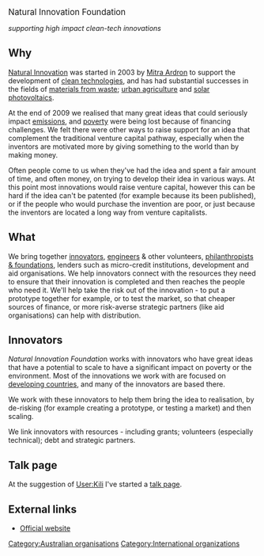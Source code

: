 {{Lang|[[ubunifu wa asili|Kiswahili]] - [[Natural Innovation|English]]}}

<big>Natural Innovation Foundation

</big>

''supporting high impact clean-tech innovations''

==Why==

[http://www.naturalinnovation.org/ Natural Innovation] was started in 2003 by [[User:Mitraardron|Mitra Ardron]] to support the development of [[clean technologies]], and has had substantial successes in the fields of [[materials from waste]]; [[urban agriculture]] and [[solar photovoltaics]].

At the end of 2009 we realised that many great ideas that could seriously impact [[emissions]], and [[poverty]] were being lost because of financing challenges. We felt there were other ways to raise support for an idea that complement the traditional venture capital pathway, especially when the inventors are motivated more by giving something to the world than by making money.

Often people come to us when they've had the idea and spent a fair amount of time, and often money, on trying to develop their idea in various ways. At this point most innovations would raise venture capital, however this can be hard if the idea can't be patented (for example because its been published), or if the people who would purchase the invention are poor, or just because the inventors are located a long way from venture capitalists.

==What==

We bring together [http://www.naturalinnovation.org/index.php/getinvolved/innovatorsinvolvement innovators], [http://www.naturalinnovation.org/index.php/getinvolved/technicalinvolved engineers] & other volunteers, [http://www.naturalinnovation.org/index.php/getinvolved/foundationinvolvement philanthropists & foundations], lenders such as micro-credit institutions, development and aid organisations.  We help innovators connect with the resources they need to ensure that their innovation is completed and then reaches the people who need it. We'll help take the risk out of the innovation - to put a prototype together for example, or to test the market, so that cheaper sources of finance, or more risk-averse strategic partners (like aid organisations) can help with distribution.

==Innovators==

''Natural Innovation Foundatio''n works with innovators who have great ideas that have a potential to scale to have a significant impact on poverty or the environment. Most of the innovations we work with are focused on [[developing countries]], and many of the innovators are based there.

We work with these innovators to help them bring the idea to realisation, by de-risking (for example creating a prototype, or testing a market) and then scaling.

We link innovators with resources - including grants; volunteers (especially technical); debt and strategic partners.


== Talk page ==

At the suggestion of [[User:Kili]] I've started a [[Talk:Natural Innovation|talk page]].

== External links ==

* [http://www.naturalinnovation.org/ Official website]

[[Category:Australian organisations]]
[[Category:International organizations]]